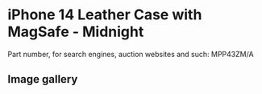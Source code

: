
# iPhone 14 Leather Case with MagSafe - Midnight

Part number, for search engines, auction websites and such: MPP43ZM/A

## Image gallery

<div style={{ width: '100%', maxWidth: '768px' }}>
<GalleryComponent
    images={[
      {
        original: "/everysource/MPP43.webp",
        thumbnail: "/everypreview/MPP43.webp",
      },
      {
        original: "/everysource/MPP43_AV1.webp",
        thumbnail: "/everypreview/MPP43_AV1.webp",
      },
      {
        original: "/everysource/MPP43_AV2.webp",
        thumbnail: "/everypreview/MPP43_AV2.webp",
      },
      {
        original: "/everysource/MPP43_AV3.webp",
        thumbnail: "/everypreview/MPP43_AV3.webp",
      },
      {
        original: "/everysource/MPP43_AV4.webp",
        thumbnail: "/everypreview/MPP43_AV4.webp",
      },
      {
        original: "/everysource/MPP43_AV5.webp",
        thumbnail: "/everypreview/MPP43_AV5.webp",
      },
      {
        original: "/everysource/MPP43_AV6.webp",
        thumbnail: "/everypreview/MPP43_AV6.webp",
      },
      {
        original: "/everysource/MPP43_AV7.webp",
        thumbnail: "/everypreview/MPP43_AV7.webp",
      }
    ]}
  />
</div>